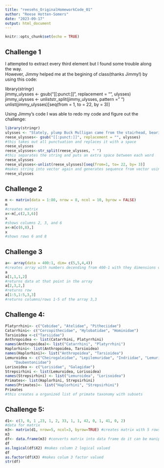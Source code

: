 ```yaml
---
title: "reesehs_OriginalHomeworkCode_01"
author: "Reese Hotten-Somers"
date: "2023-09-17"
output: html_document
---
```


```r
knitr::opts_chunk$set(echo = TRUE)
```

## Challenge 1

I attempted to extract every third element but I found some trouble along the way.  
However, Jimmy helped me at the begining of class(thanks Jimmy!) by using this code:  

library(stringr)  
jimmy_ulysses <- gsub("[[:punct:]]", replacement = "", ulysses)  
jimmy_ulysses <- unliststr_split(jimmy_ulysses, pattern = " ")  
unlist(jimmy_ulysses)[seq(from = 1, to = 22, by = 3)]  

Using Jimmy's code I was able to redo my code and figure out the challenge:  
```r
library(stringr)
ulysses <- "Stately, plump Buck Mulligan came from the stairhead, bearing a bowl of lather on which a mirror and a razor lay crossed."
reese_ulysses<- gsub("[[:punct:]]", replacement = "", ulysses)
#this takes out all punctuation and replaces it with a space
reese_ulysses
reese_ulysses<-str_split(reese_ulysses, " ")
#this separates the string and puts an extra space between each word
reese_ulysses
reese_ulysses<-unlist(reese_ulysses)[seq(from=1, to= 22, by= 3)]
#makes string into vector again and generates sequence from vector using every 3 words
reese_ulysses
```


## Challenge 2
```r
m <- matrix(data = 1:80, nrow = 8, ncol = 10, byrow = FALSE)
m
#creates matrix
x<-m[,c(2,3,6)]
x
#shows columns 2, 3, and 6
x<-m[c(6,8),]
x
#shows rows 6 and 8
```



## Challenge 3
```r
a<- array(data = 400:1, dim= c(5,5,4,4))
#creates array with numbers decending from 400-1 with they dimensions of 5,5,4,4
a 
a[1,1,1,2]
#returns data at that point in the array
a[2,3,2,]
#returns row
a[1:5,1:5,3,3]
#returns columns/rows 1-5 of the array 3,3
```


## Challenge 4:
```r
Platyrrhini<- c("Cebidae", "Atelidae", "Pitheciidae")
Catarrhini<- c("Cercopithecidae", "Hylobatidae", "Hominidae")
Tarsioidea <-c("Tarsiidae")
Anthropoidea <- list(Catarrhini, Platyrrhini)
names(Anthropoidea)<- list("Catarrhini", "Platyrrhini")
Haplorhini<- list(Anthropoidea, Tarsioidea)
names(Haplorhini)<- list("Anthropoidea", "Tarsioidea")
Lemuroidea <- c("Cheirogaleidae", "Lepilemuridae", "Indriidae", "Lemuridae",
    "Daubentoniidae")
Lorisoidea <- c("Lorisidae", "Galagidae")
Strepsirhini <- list(Lemuroidea, Lorisoidea)
names(Strepsirhini) <- list("Lemuroidea", "Lorisoidea")
Primates<- list(Haplorhini, Strepsirhini)
names(Primates)<- list("Haplorhini", "Strepsirhini")
Primates
#this creates a organized list of primate taxonomy with subsets 
```



## Challenge 5:
```r
d1<- c(3, 0, 1 ,23, 1, 2, 33, 1, 1, 42, 0, 1, 41, 0, 2) 
#data for matrix
m3<- matrix(d1, nrow=5, ncol=3, byrow=TRUE) #creates matrix with 5 rows/3 colums using d1 as data
m3
df<- data.frame(m3) #converts matrix into data frame do it can be manipulated differently
df
as.logical(df$X2) #makes column 2 logical valued
df
as.factor(df$X3) #makes colum 3 factor valued
str(df)
```

